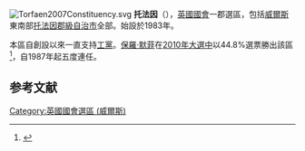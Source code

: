 [[File:Torfaen2007Constituency.svg|right]]
'''托法因'''（{{lang-en|Torfaen}}），[[英國|英國]][[英國國會|國會]]一郡選區，包括[[威爾斯|威爾斯]]東南部[[托法因郡級自治市|托法因郡級自治市]]全部。始設於1983年。

本區自創設以來一直支持[[工黨_(英國)|工黨]]。[[保羅·默菲|保羅·默菲]]在[[2010年英國大選|2010年大選中]]以44.8%選票勝出該區<ref name="">{{cite news
|publisher=[[英國廣播公司|英國廣播公司]]
|date=2010年5月7日
|title=Election  2010/Constituency/Torfaen
|url=http://news.bbc.co.uk/1/shared/election2010/results/constituency/w13.stm
|accessdate=2010年6月9日
|archive-date=2017年8月23日
|archive-url=https://web.archive.org/web/20170823100530/http://news.bbc.co.uk/1/shared/election2010/results/constituency/w13.stm
|dead-url=no
}}</ref>，自1987年起五度連任。

==参考文献==
<div class="references-small">
<references></references>
</div>

{{DEFAULTSORT:Torfaen (UK Parliament constituency)}}
[[Category:英國國會選區_(威爾斯)|Category:英國國會選區 (威爾斯)]]
